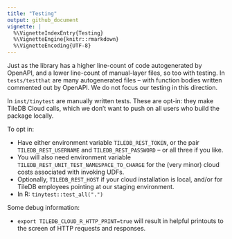 ```yaml
---
title: "Testing"
output: github_document
vignette: |
  %\VignetteIndexEntry{Testing}
  %\VignetteEngine{knitr::rmarkdown}
  %\VignetteEncoding{UTF-8}
---
```


Just as the library has a higher line-count of code autogenerated by OpenAPI, and a lower
line-count of manual-layer files, so too with testing. In `tests/testthat` are many autogenerated
files -- with function bodies written commented out by OpenAPI. We do not focus our testing in this
direction.

In `inst/tinytest` are manually written tests. These are opt-in: they make TileDB Cloud calls,
which we don't want to push on all users who build the package locally.

To opt in:

* Have either environment variable `TILEDB_REST_TOKEN`, or the pair `TILEDB_REST_USERNAME` and `TILEDB_REST_PASSWORD` -- or all three if you like.
* You will also need environment variable `TILEDB_REST_UNIT_TEST_NAMESPACE_TO_CHARGE` for the (very minor) cloud costs associated with invoking UDFs.
* Optionally, `TILEDB_REST_HOST` if your cloud installation is local, and/or for TileDB employees pointing at our staging environment.
* In R: `tinytest::test_all(".")`

Some debug information:

* `export TILEDB_CLOUD_R_HTTP_PRINT=true` will result in helpful printouts to the screen of HTTP requests and responses.
